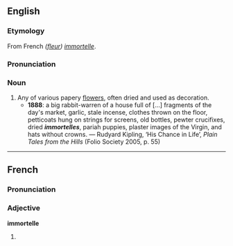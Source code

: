 ==English==
===Etymology===
From French ''([[fleur]]) [[#French|immortelle]]''.

===Pronunciation===
{{IPA|/ɪmɔːˈtɛl/}}

===Noun===
{{en-noun}}

# Any of various papery [[flowers]], often dried and used as decoration.
#*'''1888''': a big rabbit-warren of a house full of [...] fragments of the day's market, garlic, stale incense, clothes thrown on the floor, petticoats hung on strings for screens, old bottles, pewter crucifixes, dried '''''immortelles''''', pariah puppies, plaster images of the Virgin, and hats without crowns. — Rudyard Kipling, ‘His Chance in Life’, ''Plain Tales from the Hills'' (Folio Society 2005, p. 55)

----

==French==
===Pronunciation===
{{IPA|/imɔʁtɛl/}}

===Adjective===
'''immortelle'''

# {{feminine of|[[immortel]]|lang=French}}